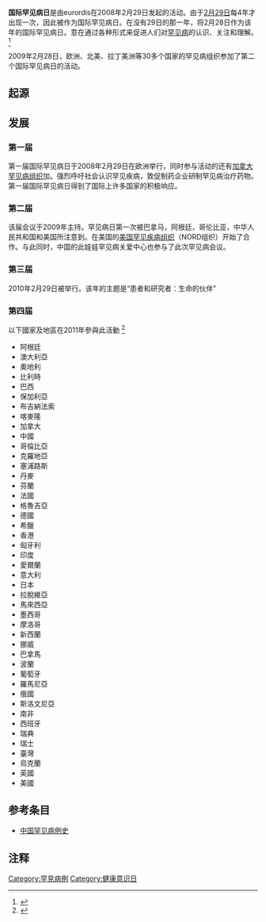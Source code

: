 {{expand|time=2013-07-22T01:46:50+00:00}}
'''国际罕见病日'''是由{{le|欧洲罕见病组织|European Organisation for Rare Diseases}}eurordis在2008年2月29日发起的活动。由于[[2月29日|2月29日]]每4年才出现一次，因此被作为国际罕见病日。在没有29日的那一年，将2月28日作为该年的国际罕见病日。意在通过各种形式来促进人们对[[罕见病|罕见病]]的认识、关注和理解。<ref>{{Cite web |url=http://www.rarediseaseday.org/ |title=国际罕见病日网站 |accessdate=2011-03-03 |archive-date=2011-03-02 |archive-url=https://web.archive.org/web/20110302045518/http://www.rarediseaseday.org/ |dead-url=no }}</ref>

2009年2月28日，欧洲、北美、拉丁美洲等30多个国家的罕见病组织参加了第二个国际罕见病日的活动。

==起源==

==发展==
===第一届===
第一届国际罕见病日于2008年2月29日在欧洲举行，同时参与活动的还有[[加拿大罕见病组织|加拿大罕见病组织]]加。强烈呼吁社会认识罕见疾病，敦促制药企业研制罕见病治疗药物。第一届国际罕见病日得到了国际上许多国家的积极响应。

===第二届===
该届会议于2009年主持。罕见病日第一次被巴拿马，阿根廷，哥伦比亚，中华人民共和国和美国所注意到。在美国的[[美国罕见疾病组织|美国罕见疾病组织]]（NORD组织）开始了合作。与此同时，中国的此娃娃罕见病关爱中心也参与了此次罕见病会议。
===第三届===
2010年2月29日被举行。该年的主题是“患者和研究者：生命的伙伴”
===第四届===
以下國家及地區在2011年參與此活動 <ref>{{cite web|title=Rare Disease Day - Countries|url=http://www.rarediseaseday.org/country/finder|deadurl=yes|archiveurl=https://web.archive.org/web/20110429010148/http://www.rarediseaseday.org/country/finder|archivedate=2011-04-29|accessdate=2011-03-30}}</ref>
{{div col|cols=5}}
*阿根廷
*澳大利亞
*奧地利
*比利時
*巴西
*保加利亞
*布吉納法索
*喀麥隆
*加拿大
*中國
*哥倫比亞
*克羅地亞
*塞浦路斯
*丹麥
*芬蘭
*法國
*格魯吉亞
*德國
*希臘
*香港
*匈牙利
*印度
*愛爾蘭
*意大利
*日本
*拉脫維亞
*馬來西亞
*墨西哥
*摩洛哥
*新西蘭
*挪威
*巴拿馬
*波蘭
*葡萄牙
*羅馬尼亞
*俄國
*斯洛文尼亞
*南非
*西班牙
*瑞典
*瑞士
*臺灣
*烏克蘭
*英國
*美國
{{Div col end}}

==参考条目==
*[[中国罕见病例史|中国罕见病例史]]

==注释==
{{reflist|2}}

[[Category:罕見病例|Category:罕見病例]]
[[Category:健康意识日|Category:健康意识日]]